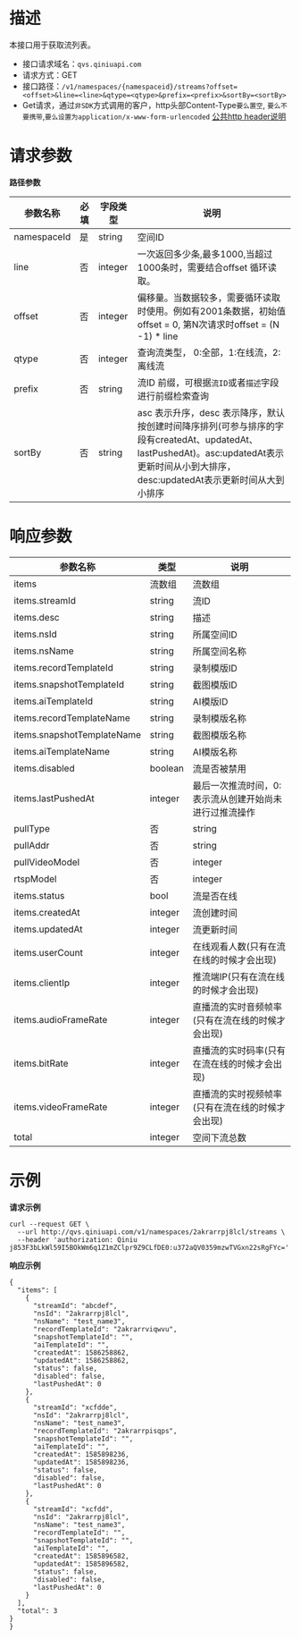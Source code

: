 # **描述**
本接口用于获取流列表。

* 接口请求域名：`qvs.qiniuapi.com`
* 请求方式：GET
* 接口路径：`/v1/namespaces/{namespaceid}/streams?offset=<offset>&line=<line>&qtype=<qtype>&prefix=<prefix>&sortBy=<sortBy>`
* Get请求，通过`非SDK`方式调用的客户，http头部Content-Type`要么置空`, `要么不要携带`,`要么设置为application/x-www-form-urlencoded` [公共http header说明](https://developer.qiniu.com/qvs/6709/qvs-http-headers)

# **请求参数**
**路径参数**

|参数名称|必填|字段类型|说明|
|---|---|---|---|
|namespaceId|是|string|空间ID
|line|否|integer|一次返回多少条,最多1000,当超过1000条时，需要结合offset 循环读取。
|offset|否|integer|偏移量。当数据较多，需要循环读取时使用。例如有2001条数据，初始值offset = 0, 第N次请求时offset = (N -1) * line
|qtype|否|integer|查询流类型， 0:全部，1:在线流，2:离线流
|prefix|否|string|流ID 前缀，可根据`流ID`或者`描述`字段 进行前缀检索查询
|sortBy|否|string|asc 表示升序，desc 表示降序，默认按创建时间降序排列(可参与排序的字段有createdAt、updatedAt、lastPushedAt)。asc:updatedAt表示更新时间从小到大排序，desc:updatedAt表示更新时间从大到小排序

# **响应参数**

|参数名称|类型|说明|
|---|---|---|
|items|流数组|流数组
|items.streamId|string|流ID
|items.desc|string|描述
|items.nsId|string|所属空间ID
|items.nsName|string|所属空间名称
|items.recordTemplateId|string|录制模版ID
|items.snapshotTemplateId|string|截图模版ID
|items.aiTemplateId|string|AI模版ID
|items.recordTemplateName|string|录制模版名称
|items.snapshotTemplateName|string|截图模版名称
|items.aiTemplateName|string|AI模版名称
|items.disabled|boolean|流是否被禁用
|items.lastPushedAt|integer|最后一次推流时间，0:表示流从创建开始尚未进行过推流操作
|pullType|否|string|主动拉流模式的空间下，流的接入类型。rtsp/rtmp/http-flv/hls/other 拉流
|pullAddr|否|string|主动拉流模式的空间下，拉流地址
|pullVideoModel|否|integer|主动拉流模式的空间下，0代表视频源为实时流 1代表视频源为点播内容或静态文件
|rtspModel|否|integer|主动拉流模式的空间下，当拉流地址为rtsp时 0:代表udp拉流，1:代表tcp拉流。默认为0即udp拉流
|items.status|bool|流是否在线
|items.createdAt|integer|流创建时间
|items.updatedAt|integer|流更新时间
|items.userCount|integer|在线观看人数(只有在流在线的时候才会出现)
|items.clientIp|integer|推流端IP(只有在流在线的时候才会出现)
|items.audioFrameRate|integer|直播流的实时音频帧率(只有在流在线的时候才会出现)
|items.bitRate|integer|直播流的实时码率(只有在流在线的时候才会出现)
|items.videoFrameRate|integer|直播流的实时视频帧率(只有在流在线的时候才会出现)
|total|integer|空间下流总数

# **示例**

**请求示例**

```
curl --request GET \
  --url http://qvs.qiniuapi.com/v1/namespaces/2akrarrpj8lcl/streams \
  --header 'authorization: Qiniu j853F3bLkWl59I5BOkWm6q1Z1mZClpr9Z9CLfDE0:u372aQV0359mzwTVGxn22sRgFYc='
```
**响应示例**

```
{
  "items": [
    {
      "streamId": "abcdef",
      "nsId": "2akrarrpj8lcl",
      "nsName": "test_name3",
      "recordTemplateId": "2akrarrviqwvu",
      "snapshotTemplateId": "",
      "aiTemplateId": "",
      "createdAt": 1586258862,
      "updatedAt": 1586258862,
      "status": false,
      "disabled": false,
      "lastPushedAt": 0
    },
    {
      "streamId": "xcfdde",
      "nsId": "2akrarrpj8lcl",
      "nsName": "test_name3",
      "recordTemplateId": "2akrarrpisqps",
      "snapshotTemplateId": "",
      "aiTemplateId": "",
      "createdAt": 1585898236,
      "updatedAt": 1585898236,
      "status": false,
      "disabled": false,
      "lastPushedAt": 0
    },
    {
      "streamId": "xcfdd",
      "nsId": "2akrarrpj8lcl",
      "nsName": "test_name3",
      "recordTemplateId": "",
      "snapshotTemplateId": "",
      "aiTemplateId": "",
      "createdAt": 1585896582,
      "updatedAt": 1585896582,
      "status": false,
      "disabled": false,
      "lastPushedAt": 0
    }
  ],
  "total": 3
}
}
```